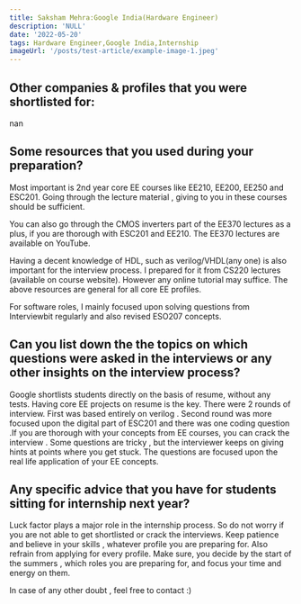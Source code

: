 ```yaml
---
title: Saksham Mehra:Google India(Hardware Engineer)
description: 'NULL' 
date: '2022-05-20'
tags: Hardware Engineer,Google India,Internship
imageUrl: '/posts/test-article/example-image-1.jpeg'
---
```


## Other companies & profiles that you were shortlisted for:
nan

## Some resources that you used during your preparation?
Most important is 2nd year core EE courses like EE210, EE200, EE250 and ESC201. Going through the lecture material , giving to you in these courses should be sufficient. 

You can also go through the CMOS inverters part of the EE370 lectures as a plus, if you are thorough with ESC201 and EE210. The EE370 lectures are available on YouTube.

Having a decent knowledge of HDL, such as verilog/VHDL(any one) is also important for the interview process. I prepared for it from CS220 lectures (available on course website). However any online tutorial may suffice.
The above resources are general for all core EE profiles.

For software roles, I mainly focused upon solving questions from Interviewbit regularly and also revised ESO207 concepts.

## Can you list down the the topics on which questions were asked in the interviews or any other insights on the interview process?
Google shortlists students directly on the basis of resume, without any tests. Having core EE projects on resume is the key. 
There were 2 rounds of interview. First was based entirely on verilog . Second round was more focused upon the digital part of ESC201 and there was one coding question .If you are thorough with your concepts from EE courses, you can crack the interview . Some questions are tricky , but the interviewer keeps on giving hints at points where you get stuck. The questions are focused upon the real life application of your EE concepts.
## Any specific advice that you have for students sitting for internship next year?
Luck factor plays a major role in the internship process. So do not worry if you are not able to get shortlisted or crack the interviews. Keep patience and believe in your skills , whatever profile you are preparing for. 
Also refrain from applying for every profile. Make sure, you decide by the start of the summers , which roles you are preparing for, and focus your time and energy on them. 

In case of any other doubt , feel free to contact :)

